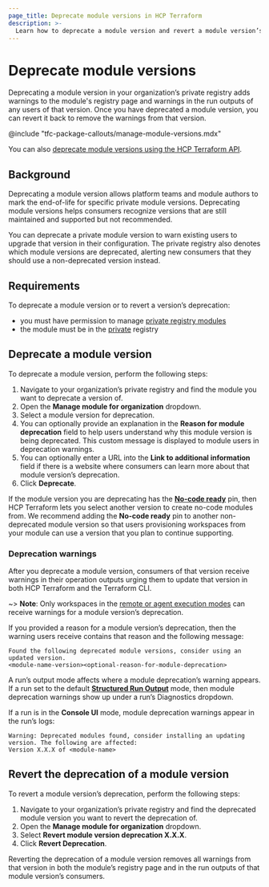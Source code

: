 ```yaml
---
page_title: Deprecate module versions in HCP Terraform
description: >-
  Learn how to deprecate a module version and revert a module version’s deprecation. Deprecating a module version allows you to warn users of that version’s end of life, enabling consumers to upgrade their modules when it’s convenient and without disrupting their workflows.
---
```


# Deprecate module versions
Deprecating a module version in your organization’s private registry adds warnings to the module's registry page and warnings in the run outputs of any users of that version. Once you have deprecated a module version, you can revert it back to remove the warnings from that version. 

<!-- BEGIN: TFC:only name:pnp-callout -->
@include "tfc-package-callouts/manage-module-versions.mdx"
<!-- END: TFC:only name:pnp-callout -->

You can also [deprecate module versions using the HCP Terraform API](/terraform/cloud-docs/api-docs/private-registry/manage-module-versions).

## Background

Deprecating a module version allows platform teams and module authors to mark the end-of-life for specific private module versions. Deprecating module versions helps consumers recognize versions that are still maintained and supported but not recommended. 

You can deprecate a private module version to warn existing users to upgrade that version in their configuration. The private registry also denotes which module versions are deprecated, alerting new consumers that they should use a non-deprecated version instead.

## Requirements

To deprecate a module version or to revert a version’s deprecation:
* you must have permission to manage [private registry modules](https://developer.hashicorp.com/terraform/cloud-docs/users-teams-organizations/permissions#manage-private-registry)
* the module must be in the [private](https://developer.hashicorp.com/terraform/cloud-docs/registry/publish-modules) registry

## Deprecate a module version  
To deprecate a module version, perform the following steps:

1. Navigate to your organization’s private registry and find the module you want to deprecate a version of.  
1. Open the **Manage module for organization** dropdown.  
1. Select a module version for deprecation.  
1. You can optionally provide an explanation in the **Reason for module deprecation** field to help users understand why this module version is being deprecated. This custom message is displayed to module users in deprecation warnings.   
1. You can optionally enter a URL into the **Link to additional information** field if there is a website where consumers can learn more about that module version’s deprecation.   
1.  Click **Deprecate**.

If the module version you are deprecating has the [**No-code ready**](/terraform/cloud-docs/no-code-provisioning/module-design#updating-a-module-s-version) pin, then HCP Terraform lets you select another version to create no-code modules from. We recommend adding the **No-code ready** pin to another non-deprecated module version so that users provisioning workspaces from your module can use a version that you plan to continue supporting. 

### Deprecation warnings
After you deprecate a module version, consumers of that version receive warnings in their operation outputs urging them to update that version in both HCP Terraform and the Terraform CLI. 

~> **Note**: Only workspaces in the [remote or agent execution modes](/terraform/cloud-docs/workspaces/settings#execution-mode) can receive warnings for a module version’s deprecation. 

If you provided a reason for a module version’s deprecation, then the warning users receive contains that reason and the following message:

```shell
Found the following deprecated module versions, consider using an updated version.
<module-name-version><optional-reason-for-module-deprecation>
```

A run’s output mode affects where a module deprecation’s warning appears. If a run set to the default [**Structured Run Output**](/terraform/cloud-docs/workspaces/settings#user-interface) mode, then module deprecation warnings show up under a run’s Diagnostics dropdown.

If a run is in the **Console UI** mode, module deprecation warnings appear in the run’s logs:

```shell
Warning: Deprecated modules found, consider installing an updating version. The following are affected:
Version X.X.X of <module-name>
```
## Revert the deprecation of a module version

To revert a module version’s deprecation, perform the following steps:

1. Navigate to your organization’s private registry and find the deprecated module version you want to revert the deprecation of.  
1. Open the **Manage module for organization** dropdown.  
1. Select **Revert module version deprecation X.X.X**.  
1. Click **Revert Deprecation**.

Reverting the deprecation of a module version removes all warnings from that version in both the module’s registry page and in the run outputs of that module version’s consumers.   